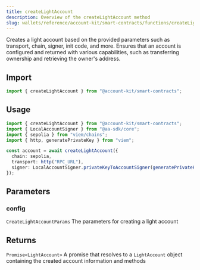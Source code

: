 ```yaml
---
title: createLightAccount
description: Overview of the createLightAccount method
slug: wallets/reference/account-kit/smart-contracts/functions/createLightAccount
---
```


Creates a light account based on the provided parameters such as transport, chain, signer, init code, and more. Ensures that an account is configured and returned with various capabilities, such as transferring ownership and retrieving the owner's address.

## Import

```ts
import { createLightAccount } from "@account-kit/smart-contracts";
```

## Usage

```ts
import { createLightAccount } from "@account-kit/smart-contracts";
import { LocalAccountSigner } from "@aa-sdk/core";
import { sepolia } from "viem/chains";
import { http, generatePrivateKey } from "viem";

const account = await createLightAccount({
  chain: sepolia,
  transport: http("RPC_URL"),
  signer: LocalAccountSigner.privateKeyToAccountSigner(generatePrivateKey()),
});
```

## Parameters

### config

`CreateLightAccountParams`
The parameters for creating a light account

## Returns

`Promise<LightAccount>`
A promise that resolves to a `LightAccount` object containing the created account information and methods
